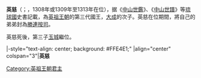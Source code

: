 {{琉球君主
| 名稱=英慈
| 英祖代數=3
| 前任=[[大成_(琉球國王)|大成]]
| 繼任=[[玉城|玉城]]
| 畫像=
| 說明=
| 在位=1309年—1313年
| 宗主國=
| 年號=
| 冊封年=
| 冊封使=
| 正冊封使=
| 副冊封使=
| 姓名=英慈
| 封號=
| 童名=
| 名乘=
| 別名=
| 神號=
| 出生年=1268年？
| 立世子=
| 逝世年=1313年？
| 諡號=
| 陵墓=
| 父親=[[大成_(琉球國王)|大成]]
| 嫡母=
| 母親=
| 烏帽子親=
| 妃=
| 夫人=
| 妻=
| 位號不明=
| 嫡兄弟=
| 嫡姊妹=
| 庶兄弟=
| 庶姊妹=
| 同胞兄弟=
| 同胞姊妹=
| 異母兄弟=
| 異母姊妹=
| 王子=[[玉城|玉城]]
| 直王子=
| 脇王子=
| 王女=
| 嫡王女=
| 庶王女=
| 注釋=
|}}
'''英慈'''（{{ryu|r=英慈|kn=インッチュ|rm=Inccu|f=h}}；{{Bd|1268年||1313年}}，1308年或1309年至1313年在位），据《[[中山世鑑|中山世鑑]]》、《[[中山世譜|中山世譜]]》等[[琉球國|琉球國]]史書記載，為[[英祖王朝|英祖王朝]]的第三代國王，[[大成_(琉球國王)|大成]]的次子。英慈在位期間，將自己的弟弟封為[[勝連城|勝連]][[按司|按司]]。

英慈死後，第三子[[玉城|玉城]]繼位。

{{start box}}
|-style="text-align: center; background: #FFE4E1;"
|align="center" colspan="3"|'''英慈'''
{{s-before|[[大成_(琉球國王)|大成]]}}
{{s-title|第三代[[琉球君主列表#英祖王朝|英祖王朝國王]]|138年—1313年}}
{{s-after|[[玉城|玉城]]}}
{{end box}}

{{琉球歷代君主}}

{{君王小作品}}

[[Category:英祖王朝君主|Category:英祖王朝君主]]